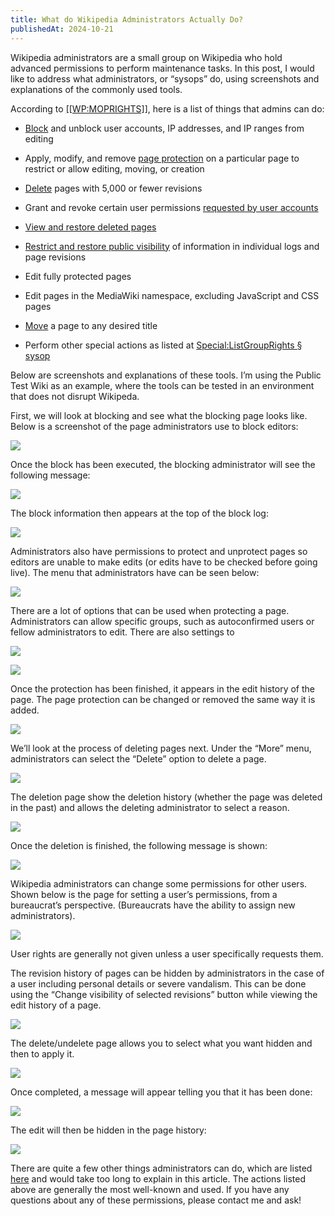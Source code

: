 ```yaml
---
title: What do Wikipedia Administrators Actually Do?
publishedAt: 2024-10-21
---
```


Wikipedia administrators are a small group on Wikipedia who hold advanced permissions to perform maintenance tasks. In this post, I would like to address what administrators, or “sysops” do, using screenshots and explanations of the commonly used tools.

According to [[[WP:MOPRIGHTS]]](https://en.wikipedia.org/wiki/WP:MOPRIGHTS), here is a list of things that admins can do:

* [Block](https://en.wikipedia.org/wiki/Wikipedia:Blocking_policy) and unblock user accounts, IP addresses, and IP ranges from editing

* Apply, modify, and remove [page protection](https://en.wikipedia.org/wiki/Wikipedia:Protection_policy) on a particular page to restrict or allow editing, moving, or creation

* [Delete](https://en.wikipedia.org/wiki/Wikipedia:Deletion_policy) pages with 5,000 or fewer revisions

* Grant and revoke certain user permissions [requested by user accounts](https://en.wikipedia.org/wiki/Wikipedia:Requests_for_permissions)

* [View and restore deleted pages](https://en.wikipedia.org/wiki/Wikipedia:Viewing_and_restoring_deleted_pages)

* [Restrict and restore public visibility](https://en.wikipedia.org/wiki/Wikipedia:RevDel) of information in individual logs and page revisions

* Edit fully protected pages

* Edit pages in the MediaWiki namespace, excluding JavaScript and CSS pages

* [Move](https://en.wikipedia.org/wiki/Help:Moving_a_page) a page to any desired title

* Perform other special actions as listed at [Special:ListGroupRights § sysop](https://en.wikipedia.org/wiki/Special:ListGroupRights#sysop)

Below are screenshots and explanations of these tools. I’m using the Public Test Wiki as an example, where the tools can be tested in an environment that does not disrupt Wikipeda.

First, we will look at blocking and see what the blocking page looks like. Below is a screenshot of the page administrators use to block editors:

![](https://cdn-images-1.medium.com/max/3368/1*ejkoPTn3dD32kB-dWpOs2g.png)

Once the block has been executed, the blocking administrator will see the following message:

![](https://cdn-images-1.medium.com/max/2000/1*y8mpxvn3NqiA2XuxlhGxyA.png)

The block information then appears at the top of the block log:

![](https://cdn-images-1.medium.com/max/3016/1*3LKYprxkHfoYlXbjPJkLjQ.png)

Administrators also have permissions to protect and unprotect pages so editors are unable to make edits (or edits have to be checked before going live). The menu that administrators have can be seen below:

![](https://cdn-images-1.medium.com/max/2000/1*Pcq9jC09IS7fx9BfTfdT3A.png)

There are a lot of options that can be used when protecting a page. Administrators can allow specific groups, such as autoconfirmed users or fellow administrators to edit. There are also settings to

![](https://cdn-images-1.medium.com/max/2000/1*pr4rTIIvuqS8jEYGtjRatw.png)

![](https://cdn-images-1.medium.com/max/2000/1*uvEYDlfMQ-QlF4CIYfWvqw.png)

Once the protection has been finished, it appears in the edit history of the page. The page protection can be changed or removed the same way it is added.

![](https://cdn-images-1.medium.com/max/2532/1*7HsnlaM80UyD8qmujenWoQ.png)

We’ll look at the process of deleting pages next. Under the “More” menu, administrators can select the “Delete” option to delete a page.

![](https://cdn-images-1.medium.com/max/2000/1*gpb41Icq4nGBCRYtfXSzUQ.png)

The deletion page show the deletion history (whether the page was deleted in the past) and allows the deleting administrator to select a reason.

![](https://cdn-images-1.medium.com/max/3044/1*hW3aEyQwJzIi1psObUAFvw.png)

Once the deletion is finished, the following message is shown:

![](https://cdn-images-1.medium.com/max/2000/1*0wrc3bCdxx9dFDISvneWkQ.png)

Wikipedia administrators can change some permissions for other users. Shown below is the page for setting a user’s permissions, from a bureaucrat’s perspective. (Bureaucrats have the ability to assign new administrators).

![](https://cdn-images-1.medium.com/max/2000/1*bdv9Z48cEbG_l1AAXhHLRw.png)

User rights are generally not given unless a user specifically requests them.

The revision history of pages can be hidden by administrators in the case of a user including personal details or severe vandalism. This can be done using the “Change visibility of selected revisions” button while viewing the edit history of a page.

![](https://cdn-images-1.medium.com/max/3014/1*yW76giIEz_M6w4vvi3Pq0A.png)

The delete/undelete page allows you to select what you want hidden and then to apply it.

![](https://cdn-images-1.medium.com/max/3030/1*DpwfhsYQZuZqeoGkCHKZ3A.png)

Once completed, a message will appear telling you that it has been done:

![](https://cdn-images-1.medium.com/max/2000/1*dY1kud4wSfuJHkkn-HHk8g.png)

The edit will then be hidden in the page history:

![](https://cdn-images-1.medium.com/max/2460/1*FY1kHmln6VJLyoZg5Eh-QQ.png)

There are quite a few other things administrators can do, which are listed [here](https://en.wikipedia.org/wiki/Special:ListGroupRights#sysop) and would take too long to explain in this article. The actions listed above are generally the most well-known and used. If you have any questions about any of these permissions, please contact me and ask!
